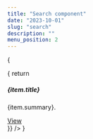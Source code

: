 ```yaml
---
title: "Search component"
date: "2023-10-01"
slug: "search"
description: ""
menu_position: 2
---
```



{

<Search
  dTable="https://inrome.sns.it/db/items/cms_articles"
  dToken="I0pT7ozY0KuK8i-vtwLQGek36s0IhQ5e"
  searchFields="title_it,summary,text"
  resultItemTemplate = { item => {
    return  <div class="card my-3" key={item.id}>
      <div class="card-body">
        <h5 class="card-title">{item.title}</h5>
        <p class="card-text">{item.summary}.</p>
        <a href={`/articles/?tb=cms_articles&token=I0pT7ozY0KuK8i-vtwLQGek36s0IhQ5e&id=${item.id}`} class="btn btn-primary">View</a>
      </div>
    </div>
  }}
/>
}
